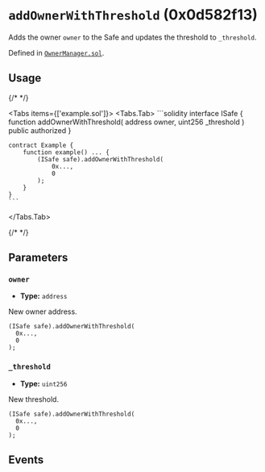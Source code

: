 



# `addOwnerWithThreshold` (0x0d582f13)



Adds the owner `owner` to the Safe and updates the threshold to `_threshold`.

<OnlySafeTxCallout />




Defined in [`OwnerManager.sol`](https://github.com/safe-global/safe-smart-account/tree/v1.4.1/contracts/base/OwnerManager.sol#L58).


## Usage

{/* <!-- vale off --> */}

<Tabs items={['example.sol']}>
  <Tabs.Tab>
    ```solidity
    interface ISafe {
        function addOwnerWithThreshold(
            address owner,
            uint256 _threshold
        ) public authorized
    }

    contract Example {
        function example() ... {
            (ISafe safe).addOwnerWithThreshold(
                0x...,
                0
            );
        }
    }
    ```
  </Tabs.Tab>
</Tabs>

{/* <!-- vale on --> */}



## Parameters

### `owner`

  - **Type:** `address`

  New owner address.

  ```solidity focus=2
  (ISafe safe).addOwnerWithThreshold(
    0x...,
    0
  );
  ```


### `_threshold`

  - **Type:** `uint256`

  New threshold.

  ```solidity focus=3
  (ISafe safe).addOwnerWithThreshold(
    0x...,
    0
  );
  ```




## Events

<AddedOwner />

